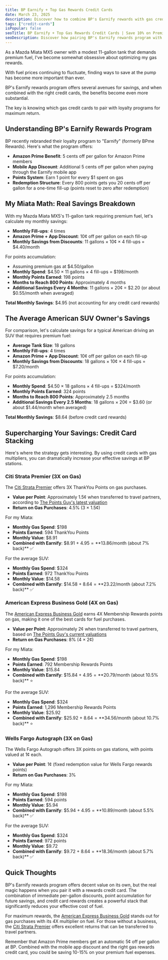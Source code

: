 ```yaml
---
title: BP Earnify + Top Gas Rewards Credit Cards 
date: March 23, 2025
description: Discover how to combine BP's Earnify rewards with gas credit cards to save up to 10% on every fill-up at the pump.
tags: ["credit-cards"]
isPopular: false
seoTitle: BP Earnify + Top Gas Rewards Credit Cards | Save 10% on Premium Fuel
seoDescription: Discover how pairing BP's Earnify rewards program with the best gas credit cards like Amex Business Gold can save you up to 10% on every fill-up.
---
```

As a Mazda Miata MX5 owner with a modest 11-gallon tank that demands premium fuel, I've become somewhat obsessive about optimizing my gas rewards.

With fuel prices continuing to fluctuate, finding ways to save at the pump has become more important than ever.

BP's Earnify rewards program offers several avenues for savings, and when combined with the right credit cards, the benefits become even more substantial.

The key is knowing which gas credit cards to pair with loyalty programs for maximum return.

## Understanding BP's Earnify Rewards Program

BP recently rebranded their loyalty program to "Earnify" (formerly BPme Rewards). Here's what the program offers:

- **Amazon Prime Benefit**: 5 cents off per gallon for Amazon Prime members
- **Mobile App Discount**: Additional 5 cents off per gallon when paying through the Earnify mobile app
- **Points System**: Earn 1 point for every $1 spent on gas
- **Redemption Structure**: Every 800 points gets you 20 cents off per gallon for a one-time fill-up (points reset to zero after redemption)

## My Miata Math: Real Savings Breakdown

With my Mazda Miata MX5's 11-gallon tank requiring premium fuel, let's calculate my monthly savings:

- **Monthly Fill-ups**: 4 times
- **Amazon Prime + App Discount**: 10¢ off per gallon on each fill-up
- **Monthly Savings from Discounts**: 11 gallons × 10¢ × 4 fill-ups = $4.40/month

For points accumulation:
- Assuming premium gas at $4.50/gallon
- **Monthly Spend**: $4.50 × 11 gallons × 4 fill-ups = $198/month
- **Monthly Points Earned**: 198 points
- **Months to Reach 800 Points**: Approximately 4 months
- **Additional Savings Every 4 Months**: 11 gallons × 20¢ = $2.20 (or about $0.55/month when averaged)

**Total Monthly Savings**: $4.95 (not accounting for any credit card rewards)

## The Average American SUV Owner's Savings

For comparison, let's calculate savings for a typical American driving an SUV that requires premium fuel:

- **Average Tank Size**: 18 gallons
- **Monthly Fill-ups**: 4 times
- **Amazon Prime + App Discount**: 10¢ off per gallon on each fill-up
- **Monthly Savings from Discounts**: 18 gallons × 10¢ × 4 fill-ups = $7.20/month

For points accumulation:
- **Monthly Spend**: $4.50 × 18 gallons × 4 fill-ups = $324/month
- **Monthly Points Earned**: 324 points
- **Months to Reach 800 Points**: Approximately 2.5 months
- **Additional Savings Every 2.5 Months**: 18 gallons × 20¢ = $3.60 (or about $1.44/month when averaged)

**Total Monthly Savings**: $8.64 (before credit card rewards)

## Supercharging Your Savings: Credit Card Stacking

Here's where the strategy gets interesting. By using credit cards with gas multipliers, you can dramatically increase your effective savings at BP stations.

### Citi Strata Premier (3X on Gas)

The [Citi Strata Premier](https://www.citi.com/credit-cards/citi-strata-premier-credit-card) offers 3X ThankYou Points on gas purchases.

- **Value per Point**: Approximately 1.5¢ when transferred to travel partners, according to [The Points Guy's latest valuation](https://thepointsguy.com/guide/monthly-valuations/)
- **Return on Gas Purchases**: 4.5% (3 × 1.5¢)

For my Miata:
- **Monthly Gas Spend**: $198
- **Points Earned**: 594 ThankYou Points
- **Monthly Value**: $8.91
- **Combined with Earnify**: $8.91 + $4.95 = **$13.86/month (about 7% back)** ✅

For the average SUV:
- **Monthly Gas Spend**: $324
- **Points Earned**: 972 ThankYou Points
- **Monthly Value**: $14.58
- **Combined with Earnify**: $14.58 + $8.64 = **$23.22/month (about 7.2% back)** ✅

### American Express Business Gold (4X on Gas)

The [American Express Business Gold](https://www.americanexpress.com/en-us/referral/business/business-gold?ref=MDIRTHku7w&xl=cp19) earns 4X Membership Rewards points on gas, making it one of the best cards for fuel purchases.

- **Value per Point**: Approximately 2¢ when transferred to travel partners, based on [The Points Guy's current valuations](https://thepointsguy.com/guide/monthly-valuations/)
- **Return on Gas Purchases**: 8% (4 × 2¢)

For my Miata:
- **Monthly Gas Spend**: $198
- **Points Earned**: 792 Membership Rewards Points
- **Monthly Value**: $15.84
- **Combined with Earnify**: $15.84 + $4.95 = **$20.79/month (about 10.5% back)** ⭐️

For the average SUV:
- **Monthly Gas Spend**: $324
- **Points Earned**: 1,296 Membership Rewards Points
- **Monthly Value**: $25.92
- **Combined with Earnify**: $25.92 + $8.64 = **$34.56/month (about 10.7% back)** ⭐️

### Wells Fargo Autograph (3X on Gas)

The Wells Fargo Autograph offers 3X points on gas stations, with points valued at 1¢ each.

- **Value per Point**: 1¢ (fixed redemption value for Wells Fargo rewards points)
- **Return on Gas Purchases**: 3%

For my Miata:
- **Monthly Gas Spend**: $198
- **Points Earned**: 594 points
- **Monthly Value**: $5.94
- **Combined with Earnify**: $5.94 + $4.95 = **$10.89/month (about 5.5% back)** ✅

For the average SUV:
- **Monthly Gas Spend**: $324
- **Points Earned**: 972 points
- **Monthly Value**: $9.72
- **Combined with Earnify**: $9.72 + $8.64 = **$18.36/month (about 5.7% back)** ✅

## Quick Thoughts

BP's Earnify rewards program offers decent value on its own, but the real magic happens when you pair it with a rewards credit card. The combination of immediate per-gallon discounts, point accumulation for future savings, and credit card rewards creates a powerful stack that significantly reduces your effective cost of fuel.

For maximum rewards, the [American Express Business Gold](https://www.americanexpress.com/en-us/credit-cards/referral/prospect/business/F0A5EFF6DE5834DACD09B0A8FC7727D340C8ACA40308FBF73AD8900CBF5BDBCD42F5FB1476008E14272AA0C0C9EE8A0FBF6418587E0B0821C111EFC5E18A7A42438A31A8FFB008E3D98220421E9C303BD4A986BB1FA627DC72D03D4357E3F5F9EFB729AE758F685B99A902A32A4A32E727A2725BA9953A1A7BF9E09D78B3CDCADAEC21239C850BC6529A712B584D228E422A5E21B1EB6DB0BD57D6378FC40EC50ED798BDA046A6B02B7888094FC6B61F3F14E0ABE0779ADEB9BFBCD89EB14A63975F4130ADDF53C40F10633B88187951?CORID=M~D~I~R~T~H~k~u~7~w-1737902929181-77528221&GENCODE=349992856309180&extlink=US-MGM-USEFULLINKS-copypaste-784-201279-K3QE%3A9919&ref=MDIRTHku7w&v=2&xl=cp19) stands out for gas purchases with its 4X multiplier on fuel. For those without a business, the [Citi Strata Premier](https://www.citi.com/credit-cards/citi-strata-premier-credit-card) offers excellent returns that can be transferred to travel partners.

Remember that Amazon Prime members get an automatic 5¢ off per gallon at BP. Combined with the mobile app discount and the right gas rewards credit card, you could be saving 10-15% on your premium fuel expenses.

